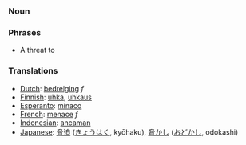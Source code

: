 === Noun ===

===Phrases===
*A threat to

===Translations===
*[[Dutch]]: [[bedreiging]] ''f''
*[[Finnish]]: [[uhka]], [[uhkaus]]
*[[Esperanto]]: [[minaco]]
*[[French]]: [[menace]] ''f''
*[[Indonesian]]: [[ancam|ancaman]]
*[[Japanese]]: [[脅迫]] ([[きょうはく]], kyōhaku), [[脅かし]] ([[おどかし]], odokashi)
